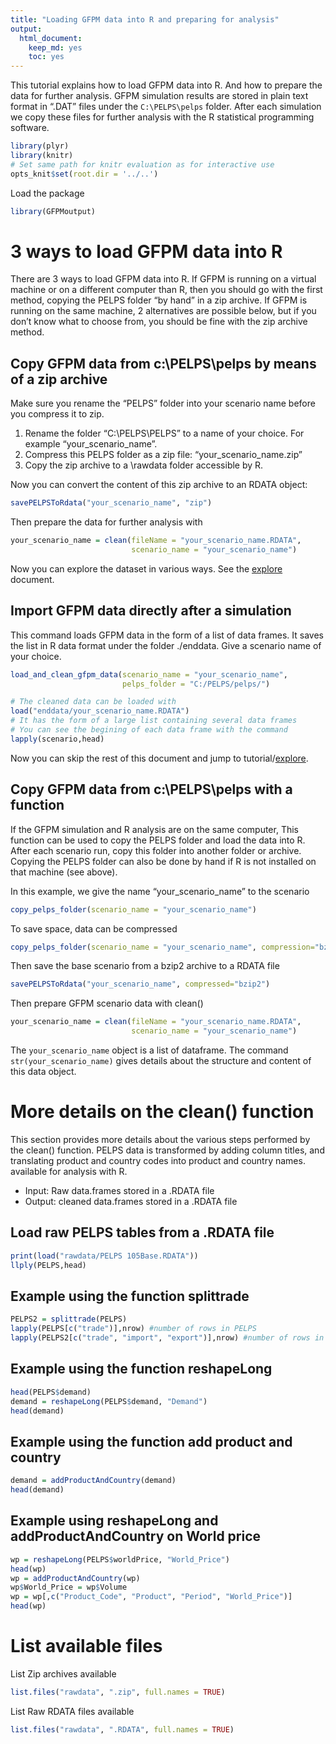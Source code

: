 ```yaml
---
title: "Loading GFPM data into R and preparing for analysis"
output: 
  html_document: 
    keep_md: yes
    toc: yes
---
```



This tutorial explains how to load GFPM data into R.
And how to prepare the data for further analysis. 
GFPM simulation results are stored in plain text
format in ".DAT" files under the `C:\PELPS\pelps` folder. 
After each simulation we copy these files for further analysis 
with the R statistical programming software.

```r
library(plyr)
library(knitr)
# Set same path for knitr evaluation as for interactive use
opts_knit$set(root.dir = '../..')
```

Load the package
```r
library(GFPMoutput)
```

# 3 ways to load GFPM data into R 
There are 3 ways to load GFPM data into R. 
If GFPM is running on a virtual machine or on a different computer than R, then you should go with the first method, copying the PELPS folder "by hand" in a zip archive. 
If GFPM is running on the same machine, 2 alternatives are possible below, but if you don't know what to choose from, you should be fine with the zip archive method.

## Copy GFPM data from c:\\PELPS\\pelps by means of a zip archive
Make sure you rename the "PELPS" folder into your scenario name before you compress it to zip.

 1. Rename the folder "C:\\PELPS\\PELPS" to a name of your choice.
 For example "your_scenario_name". 
 2. Compress this PELPS folder as a zip file: "your_scenario_name.zip" 
 3. Copy the zip archive to a \\rawdata folder accessible by R.
 
Now you can convert the content of this zip archive 
to an RDATA object:
```r
savePELPSToRdata("your_scenario_name", "zip")
```

Then prepare the data for further analysis with 
```r
your_scenario_name = clean(fileName = "your_scenario_name.RDATA",
                           scenario_name = "your_scenario_name")

```

Now you can explore the dataset in various ways. See the [explore](explore.md) document.


## Import GFPM data directly after a simulation
This command loads GFPM data in the form of a list of
data frames. It saves the list in R data format
under the folder  ./enddata.
Give a scenario name of your choice.
```r
load_and_clean_gfpm_data(scenario_name = "your_scenario_name", 
                         pelps_folder = "C:/PELPS/pelps/") 

# The cleaned data can be loaded with 
load("enddata/your_scenario_name.RDATA")
# It has the form of a large list containing several data frames
# You can see the begining of each data frame with the command
lapply(scenario,head)
```
Now you can skip the rest of this document and jump to tutorial/[explore](explore.md).


## Copy GFPM data from c:\\PELPS\\pelps with a function
If the GFPM simulation and R analysis are on the same computer,
This function can be used to copy the PELPS folder and 
load the data into R. 
After each scenario run, copy this folder into another folder or  archive. Copying the PELPS folder can also be done by hand if R is not installed on that machine (see above).

In this example, we give the name "your_scenario_name" to the scenario
```r
copy_pelps_folder(scenario_name = "your_scenario_name")
```

To save space, data can be compressed
```r
copy_pelps_folder(scenario_name = "your_scenario_name", compression="bzip2")
```

Then save the base scenario from a bzip2 archive to a RDATA file
```r
savePELPSToRdata("your_scenario_name", compressed="bzip2")
```

Then prepare GFPM scenario data with clean()
```r
your_scenario_name = clean(fileName = "your_scenario_name.RDATA",
                           scenario_name = "your_scenario_name")
```
The `your_scenario_name` object is a list of dataframe. 
The command `str(your_scenario_name)` gives details about the structure and content of this data object. 


# More details on the clean() function

This section provides more details
about the various steps performed by the clean() function.
PELPS data is transformed by adding column titles, 
and translating product and country codes into product and country names. 
available for analysis with R.

* Input: Raw data.frames stored in a .RDATA file
* Output: cleaned data.frames stored in a .RDATA file

## Load raw PELPS tables from a .RDATA file
```r
print(load("rawdata/PELPS 105Base.RDATA"))
llply(PELPS,head)
```

## Example using the function splittrade 
```r
PELPS2 = splittrade(PELPS)
lapply(PELPS[c("trade")],nrow) #number of rows in PELPS
lapply(PELPS2[c("trade", "import", "export")],nrow) #number of rows in PELPS2
```

## Example using the function reshapeLong
```r
head(PELPS$demand)
demand = reshapeLong(PELPS$demand, "Demand")
head(demand)
```

## Example using the function add product and country
```r
demand = addProductAndCountry(demand)
head(demand)
```

## Example using reshapeLong and addProductAndCountry on World price
```r
wp = reshapeLong(PELPS$worldPrice, "World_Price")
head(wp)
wp = addProductAndCountry(wp)
wp$World_Price = wp$Volume
wp = wp[,c("Product_Code", "Product", "Period", "World_Price")]
head(wp)
```


# List available files
List Zip archives available
```r
list.files("rawdata", ".zip", full.names = TRUE) 
```

List Raw RDATA files available
```r
list.files("rawdata", ".RDATA", full.names = TRUE) 
```
